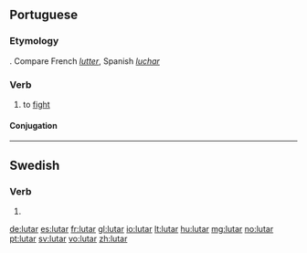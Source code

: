 ==Portuguese==

===Etymology===
{{etyl|la|pt}} {{term|luctari||struggle|lang=la}}. Compare French ''[[lutter]]'', Spanish ''[[luchar]]''

===Verb===
{{infl|pt|verb}}

# to [[fight]]

====Conjugation====
{{pt-conj|lut|ar}}

----

==Swedish==

===Verb===
{{infl|sv|verb form}}

# {{sv-verb-form-pre|luta}}

[[de:lutar]]
[[es:lutar]]
[[fr:lutar]]
[[gl:lutar]]
[[io:lutar]]
[[lt:lutar]]
[[hu:lutar]]
[[mg:lutar]]
[[no:lutar]]
[[pt:lutar]]
[[sv:lutar]]
[[vo:lutar]]
[[zh:lutar]]